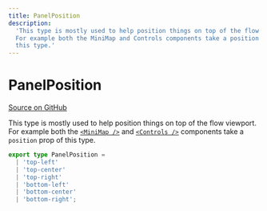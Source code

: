 ```yaml
---
title: PanelPosition
description:
  'This type is mostly used to help position things on top of the flow viewport.
  For example both the MiniMap and Controls components take a position prop of
  this type.'
---
```


# PanelPosition

[Source on GitHub](https://github.com/xyflow/xyflow/blob/main/packages/system/src/types/general.ts/#L111-L112)

This type is mostly used to help position things on top of the flow viewport. For
example both the [`<MiniMap />`](/api-reference/components/minimap) and
[`<Controls />`](/api-reference/components/controls) components take a `position`
prop of this type.

```ts
export type PanelPosition =
  | 'top-left'
  | 'top-center'
  | 'top-right'
  | 'bottom-left'
  | 'bottom-center'
  | 'bottom-right';
```
